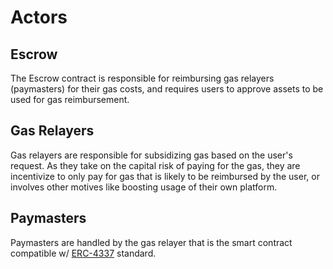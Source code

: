 # Actors

## Escrow

The Escrow contract is responsible for reimbursing gas relayers (paymasters) for their gas costs, and requires users to approve assets to be used for gas reimbursement.

## Gas Relayers

Gas relayers are responsible for subsidizing gas based on the user's request. As they take on the capital risk of paying for the gas,
they are incentivize to only pay for gas that is likely to be reimbursed by the user, or involves other motives like boosting usage of their own platform.

## Paymasters

Paymasters are handled by the gas relayer that is the smart contract compatible w/ [ERC-4337](https://eips.ethereum.org/EIPS/eip-4337) standard.
